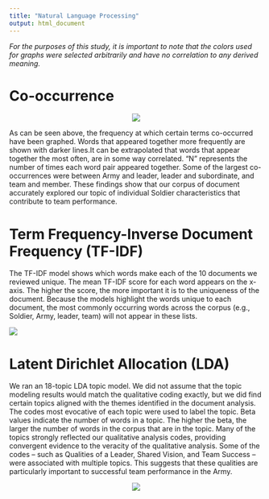 ```yaml
---
title: "Natural Language Processing"
output: html_document
---
```

*For the purposes of this study, it is important to note that the colors used for graphs were selected arbitrarily and have no correlation to any derived meaning.* 

# Co-occurrence
<p align="center">  

![](www/co-occurence.png)  
</p>  

As can be seen above, the frequency at which certain terms co-occurred have been graphed. Words that appeared together more frequently are shown with darker lines.It can be extrapolated that words that appear together the most often, are in some way correlated. "N" represents the number of times each word pair appeared together. Some of the largest co-occurrences were between Army and leader, leader and subordinate, and team and member. These findings show that our corpus of document accurately explored our topic of individual Soldier characteristics that contribute to team performance.  

# Term Frequency-Inverse Document Frequency (TF-IDF)  
The TF-IDF model shows which words make each of the 10 documents we reviewed unique. The mean TF-IDF score for each word appears on the x-axis. The higher the score, the more important it is to the uniqueness of the document. Because the models highlight the words unique to each document, the most commonly occurring words across the corpus (e.g.,  Soldier, Army, leader, team) will not appear in these lists.

![ ](www/tf_idf.png)  
</p>  


# Latent Dirichlet Allocation (LDA)  {#LDA}  
We ran an 18-topic LDA topic model. We did not assume that the topic modeling results would match the qualitative coding exactly, but we did find certain topics aligned with the themes identified in the document analysis. The codes most evocative of each topic were used to label the topic. Beta values indicate the number of words in a topic. The higher the beta, the larger the number of words in the corpus that are in the topic. Many of the topics strongly reflected our qualitative analysis codes, providing convergent evidence to the veracity of the qualitative analysis. Some of the codes – such as Qualities of a Leader, Shared Vision, and Team Success – were associated with multiple topics. This suggests that these qualities are particularly important to successful team performance in the Army.

<p align="center">  

![ ](www/topic_model.png)  
</p> 
